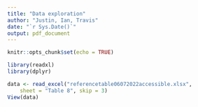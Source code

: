 ```yaml
---
title: "Data exploration"
author: "Justin, Ian, Travis"
date: "`r Sys.Date()`"
output: pdf_document
---
```


```r
knitr::opts_chunk$set(echo = TRUE)
```


```r
library(readxl)
library(dplyr)
```


```r
data <- read_excel("referencetable06072022accessible.xlsx", 
    sheet = "Table 8", skip = 3)
View(data)
```


